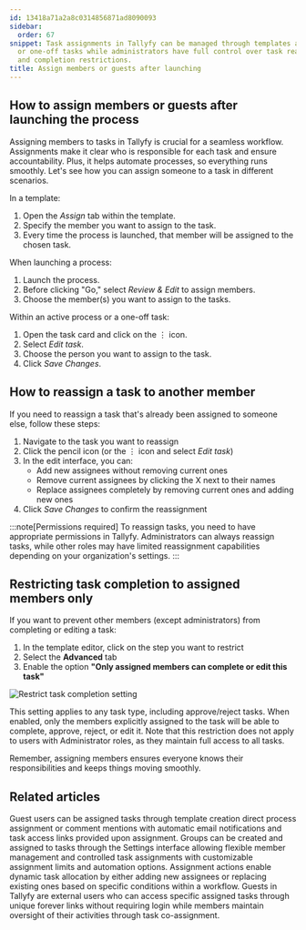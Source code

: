 ```yaml
---
id: 13418a71a2a8c0314856871ad8090093
sidebar:
  order: 67
snippet: Task assignments in Tallyfy can be managed through templates active processes
  or one-off tasks while administrators have full control over task reassignments
  and completion restrictions.
title: Assign members or guests after launching
---
```


## How to assign members or guests after launching the process

Assigning members to tasks in Tallyfy is crucial for a seamless workflow. Assignments make it clear who is responsible for each task and ensure accountability. Plus, it helps automate processes, so everything runs smoothly. Let's see how you can assign someone to a task in different scenarios.

In a template:

1. Open the _Assign_ tab within the template.
2. Specify the member you want to assign to the task.
3. Every time the process is launched, that member will be assigned to the chosen task.

When launching a process:

1. Launch the process.
2. Before clicking "Go," select _Review & Edit_ to assign members.
3. Choose the member(s) you want to assign to the tasks.

Within an active process or a one-off task:

1. Open the task card and click on the ⋮ icon.
2. Select _Edit task_.
3. Choose the person you want to assign to the task.
4. Click _Save Changes_.

## How to reassign a task to another member

If you need to reassign a task that's already been assigned to someone else, follow these steps:

1. Navigate to the task you want to reassign
2. Click the pencil icon (or the ⋮ icon and select _Edit task_)
3. In the edit interface, you can:
   - Add new assignees without removing current ones
   - Remove current assignees by clicking the X next to their names
   - Replace assignees completely by removing current ones and adding new ones
4. Click _Save Changes_ to confirm the reassignment

:::note[Permissions required]
To reassign tasks, you need to have appropriate permissions in Tallyfy. Administrators can always reassign tasks, while other roles may have limited reassignment capabilities depending on your organization's settings.
:::

## Restricting task completion to assigned members only

If you want to prevent other members (except administrators) from completing or editing a task:

1. In the template editor, click on the step you want to restrict
2. Select the **Advanced** tab
3. Enable the option **"Only assigned members can complete or edit this task"**

![Restrict task completion setting](https://screenshots.tallyfy.com/tallyfy%2Fpro%2Fdesktop-light-only-assigned-can-complete.png)

This setting applies to any task type, including approve/reject tasks. When enabled, only the members explicitly assigned to the task will be able to complete, approve, reject, or edit it. Note that this restriction does not apply to users with Administrator roles, as they maintain full access to all tasks.

Remember, assigning members ensures everyone knows their responsibilities and keeps things moving smoothly.


## Related articles
<CardGrid>
<LinkTitleCard header="<b>Guests > Assign tasks to guests</b>" href="/products/pro/documenting/guests/how-can-i-assign-tasks-to-guest-users-in-tallyfy/" > Guest users can be assigned tasks through template creation direct process assignment or comment mentions with automatic email notifications and task access links provided upon assignment. </LinkTitleCard>
<LinkTitleCard header="<b>Groups > Create and assign groups</b>" href="/products/pro/documenting/groups/how-to-manage-groups-and-assign-tasks-in-tallyfy/" > Groups can be created and assigned to tasks through the Settings interface allowing flexible member management and controlled task assignments with customizable assignment limits and automation options. </LinkTitleCard>
<LinkTitleCard header="<b>Actions > Automate task assignments</b>" href="/products/pro/documenting/templates/automations/actions/asignment-actions/" > Assignment actions enable dynamic task allocation by either adding new assignees or replacing existing ones based on specific conditions within a workflow. </LinkTitleCard>
<LinkTitleCard header="<b>Documenting > Guests</b>" href="/products/pro/documenting/guests/" > Guests in Tallyfy are external users who can access specific assigned tasks through unique forever links without requiring login while members maintain oversight of their activities through task co-assignment. </LinkTitleCard>
</CardGrid>